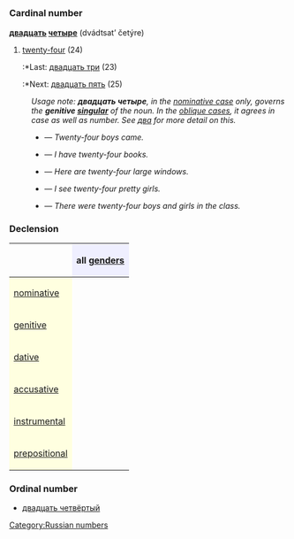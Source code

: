 =={{ru}}==
[[Category:Russian numbers]]
=== Cardinal number ===
'''[[двадцать]] [[четыре]]''' (dvádtsat’ četýre)

#[[twenty-four]] (24)
#:*Last: [[двадцать три]] (23)
#:*Next: [[двадцать пять]] (25)

:''Usage note: '''''двадцать четыре''''', in the [[nominative case]] only, governs the '''genitive [[singular]]''' of the noun. In the [[oblique case]]s, it agrees in case as well as number. See [[два]] for more detail on this.''
:*{{Unicode|Два́дцать четы́ре [[мальчик|ма́льчика]] [[приходить|пришли́]]}} — ''Twenty-four boys came.''
:*{{Unicode|[[У]] [[я|меня́]] [[быть|есть]] два́дцать четы́ре [[книга|кни́ги]]}} — ''I have twenty-four books.''
:*{{Unicode|[[Здесь]] два́дцать четы́ре [[большой|большы́х]] [[окно|окна́]]}} — ''Here are twenty-four large windows.''
:*{{Unicode|[[Я]] [[видеть|ви́жу]] два́дцать четырёх [[красивый|краси́вых]] [[девушка|де́вушек]]}} — ''I see twenty-four pretty girls.''
:*{{Unicode|[[В]] [[класс|кла́ссе]] [[быть|бы́ло]] два́дцать четы́ре [[мальчик|ма́льчика]] [[и]] [[девочка|де́вочки]]}} — ''There were twenty-four boys and girls in the class.''

===Declension===
{| border="1" cellpadding="4" cellspacing="0"
!
! style="background-color: #EFEFFF" align="center"|all [[gender]]s
|-
! style="background-color: #FFFFE0" align="left"|[[nominative case|nominative]]
| align="center"|{{Unicode|два́дцать четы́ре}}
|-
! style="background-color: #FFFFE0" align="left"|[[genitive case|genitive]]
| align="center"|{{Unicode|два́дцать четырёх}}
|-
! style="background-color: #FFFFE0" align="left"|[[dative case|dative]]
| align="center"|{{Unicode|два́дцать четырём}}
|-
! style="background-color: #FFFFE0" align="left"|[[accusative case|accusative]]
| align="center"|{{Unicode|два́дцать четы́ре, ∼ четырёх}}
|-
! style="background-color: #FFFFE0" align="left"|[[instrumental case|instrumental]]
| align="center"|{{Unicode|два́дцать четырьмя́}}
|-
! style="background-color: #FFFFE0" align="left"|[[prepositional case|prepositional]]
| align="center"|{{Unicode|о два́дцать четырёх}}
|}

===Ordinal number===
*[[двадцать четвёртый]]